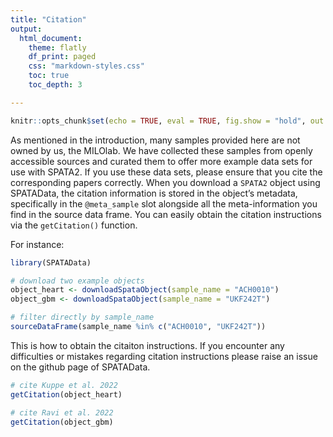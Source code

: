 ```yaml
---
title: "Citation"
output:
  html_document:
    theme: flatly
    df_print: paged
    css: "markdown-styles.css"
    toc: true
    toc_depth: 3

---
```


```r

knitr::opts_chunk$set(echo = TRUE, eval = TRUE, fig.show = "hold", out.width = "50%", message = FALSE, warning = FALSE)

```

As mentioned in the introduction, many samples provided here are not owned by us, the MILOlab. We have collected these samples from openly accessible sources and curated them to offer more example data sets for use with SPATA2. If you use these data sets, please ensure that you cite the corresponding papers correctly. When you download a `SPATA2` object using SPATAData, the citation information is stored in the object's metadata, specifically in the `@meta_sample` slot alongside all the meta-information you find in the source data frame. You can easily obtain the citation instructions via the `getCitation()` function.

For instance: 

```r
library(SPATAData)

# download two example objects
object_heart <- downloadSpataObject(sample_name = "ACH0010")
object_gbm <- downloadSpataObject(sample_name = "UKF242T")

# filter directly by sample_name
sourceDataFrame(sample_name %in% c("ACH0010", "UKF242T"))

```
This is how to obtain the citaiton instructions. If you encounter any difficulties or mistakes regarding citation instructions please raise an issue on the github page of SPATAData.

```r
# cite Kuppe et al. 2022
getCitation(object_heart)

# cite Ravi et al. 2022
getCitation(object_gbm)

```
